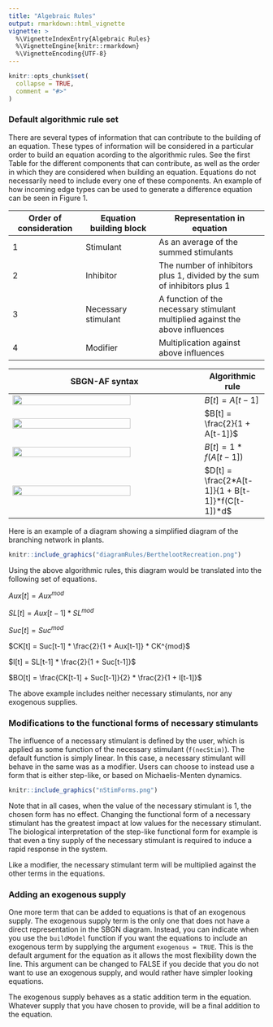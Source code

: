 ```yaml
---
title: "Algebraic Rules"
output: rmarkdown::html_vignette
vignette: >
  %\VignetteIndexEntry{Algebraic Rules}
  %\VignetteEngine{knitr::rmarkdown}
  %\VignetteEncoding{UTF-8}
---
```


```r
knitr::opts_chunk$set(
  collapse = TRUE,
  comment = "#>"
)
```

### Default algorithmic rule set

There are several types of information that can contribute to the building of an equation. These types of information will be considered in a particular order to build an equation acording to the algorithmic rules. See the first Table for the different components that can contribute, as well as the order in which they are considered when building an equation. Equations do not necessarily need to include every one of these components. An example of how incoming edge types can be used to generate a difference equation can be seen in Figure 1.

Order of consideration | Equation building block | Representation in equation
-- | -- | ---
1	| Stimulant |	As an average of the summed stimulants 
2	| Inhibitor	| The number of inhibitors plus 1, divided by the sum of inhibitors plus 1
3	| Necessary stimulant	| A function of the necessary stimulant multiplied against the above influences
4	| Modifier | Multiplication against above influences

SBGN-AF syntax | Algorithmic rule
--- | -
![](diagramRules/stimulation.png){width=80%} | $B[t] = A[t-1]$
![](diagramRules/inhibition.png){width=80%} | $B[t] = \frac{2}{1 + A[t-1]}$
![](diagramRules/necStim.png){width=80%} | $B[t] = 1*f(A[t-1])$
![](diagramRules/d.png){width=80%} | $D[t] = \frac{2*A[t-1]}{1 + B[t-1]}*f(C[t-1])*d$

Here is an example of a diagram showing a simplified diagram of the branching network in plants.

```r
knitr::include_graphics("diagramRules/BerthelootRecreation.png")
```

Using the above algorithmic rules, this diagram would be translated into the following set of equations. 

$Aux[t] = Aux^{mod}$

$SL[t] = Aux[t-1] * SL^{mod}$

$Suc[t] = Suc^{mod}$

$CK[t] = Suc[t-1] * \frac{2}{1 + Aux[t-1]} * CK^{mod}$

$I[t] = SL[t-1] * \frac{2}{1 + Suc[t-1]}$

$BO[t] = \frac{CK[t-1] + Suc[t-1]}{2} * \frac{2}{1 + I[t-1]}$

The above example includes neither necessary stimulants, nor any exogenous supplies.

### Modifications to the functional forms of necessary stimulants

The influence of a necessary stimulant is defined by the user, which is applied as some function of the necessary stimulant (`f(necStim)`). The default function is simply linear. In this case, a necessary stimulant will behave in the same was as a modifier. Users can choose to instead use a form that is either step-like, or based on Michaelis-Menten dynamics.

```r
knitr::include_graphics("nStimForms.png")
```

Note that in all cases, when the value of the necessary stimulant is 1, the chosen form has no effect. Changing the functional form of a necessary stimulant has the greatest impact at low values for the necessary stimulant. The biological interpretation of the step-like functional form for example is that even a tiny supply of the necessary stimulant is required to induce a rapid response in the system.

Like a modifier, the necessary stimulant term will be multiplied against the other terms in the equations.

### Adding an exogenous supply 

One more term that can be added to equations is that of an exogenous supply. The exogenous supply term is the only one that does not have a direct representation in the SBGN diagram. Instead, you can indicate when you use the `buildModel` function if you want the equations to include an exogenous term by supplying the argument `exogenous = TRUE`. This is the default argument for the equation as it allows the most flexibility down the line. This argument can be changed to FALSE if you decide that you do not want to use an exogenous supply, and would rather have simpler looking equations.

The exogenous supply behaves as a static addition term in the equation. Whatever supply that you have chosen to provide, will be a final addition to the equation.
